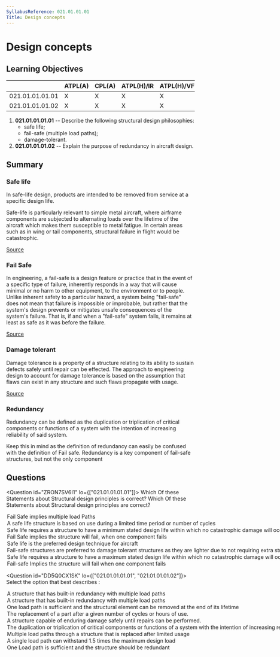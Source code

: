 ```yaml
---
SyllabusReference: 021.01.01.01
Title: Design concepts
---
```


# Design concepts

## Learning Objectives

|                 | ATPL(A) | CPL(A) | ATPL(H)/IR | ATPL(H)/VFR | CPL(H) | IR  | CBIR(A) |
| --------------- | ------- | ------ | ---------- | ----------- | ------ | --- | ------- |
| 021.01.01.01.01 | X       | X      | X          | X           | X      |     |         |
| 021.01.01.01.02 | X       | X      | X          | X           | X      |     |         |

1. **021.01.01.01.01** -- Describe the following structural design philosophies:
   - safe life;
   - fail-safe (multiple load paths);
   - damage-tolerant.
2. **021.01.01.01.02** -- Explain the purpose of redundancy in aircraft design.

## Summary

### Safe life

In safe-life design, products are intended to be removed from service at a
specific design life.

Safe-life is particularly relevant to simple metal aircraft, where airframe
components are subjected to alternating loads over the lifetime of the aircraft
which makes them susceptible to metal fatigue. In certain areas such as in wing
or tail components, structural failure in flight would be catastrophic.

[Source](https://en.wikipedia.org/wiki/Safe-life_design)

### Fail Safe

In engineering, a fail-safe is a design feature or practice that in the event of
a specific type of failure, inherently responds in a way that will cause minimal
or no harm to other equipment, to the environment or to people. Unlike inherent
safety to a particular hazard, a system being "fail-safe" does not mean that
failure is impossible or improbable, but rather that the system's design
prevents or mitigates unsafe consequences of the system's failure. That is, if
and when a "fail-safe" system fails, it remains at least as safe as it was
before the failure.

[Source](https://en.wikipedia.org/wiki/Fail-safe)

### Damage tolerant

Damage tolerance is a property of a structure relating to its ability to sustain
defects safely until repair can be effected. The approach to engineering design
to account for damage tolerance is based on the assumption that flaws can exist
in any structure and such flaws propagate with usage.

[Source](https://en.wikipedia.org/wiki/Damage_tolerance)

### Redundancy

Redundancy can be defined as the duplication or triplication of critical
components or functions of a system with the intention of increasing reliability
of said system.

Keep this in mind as the definition of redundancy can easily be confused with
the definition of Fail safe. Redundancy is a key component of fail-safe
structures, but not the only component

## Questions

<Question id="ZRON7SV6I1" lo={["021.01.01.01.01"]}>
  <Text variant="oneCorrect">
    Which Of these Statements about Structural design principles is correct?
  </Text>
  <Text variant="oneTwo">
    Which Of these Statements about Structural design principles are correct?
  </Text>
  <Option correct>Fail Safe implies multiple load Paths</Option>
  <Option correct>
    A safe life structure is based on use during a limited time period or number
    of cycles
  </Option>
  <Option correct>
    Safe life requires a structure to have a minimum stated design life within
    which no catastrophic damage will occur
  </Option>
  <Option>
    Fail Safe implies the structure will fail, when one component fails
  </Option>
  <Option>Safe life is the preferred design technique for aircraft</Option>
  <Option>
    Fail-safe structures are preferred to damage tolerant structures as they are
    lighter due to not requiring extra structural members
  </Option>
  <Option>
    Safe life requires a structure to have a maximum stated design life within
    which no catastrophic damage will occur
  </Option>
  <Option>
    Fail-safe Implies the structure will fail when one component fails
  </Option>
</Question>

<Question id="DD5Q0CX1SK" lo={["021.01.01.01.01", "021.01.01.01.02"]}>
  <Text variant="oneCorrect">
    Select the option that best describes <Subject />:
  </Text>
  <Option subject={[["a fail-safe designed structure"]]}>
    A structure that has built-in redundancy with multiple load paths
  </Option>
  <Option subject={[["a fail-safe designed structure"]]}>
    A structure that has built-in redundancy with multiple load paths
  </Option>
  <Option subject={[["a Safe-life structure"]]}>
    One load path is sufficient and the structural element can be removed at the
    end of its lifetime
  </Option>
  <Option subject={[["a Safe-life structure"]]}>
    The replacement of a part after a given number of cycles or hours of use.
  </Option>
  <Option subject={[["a Damage tolerant structure"]]}>
    A structure capable of enduring damage safely until repairs can be
    performed.
  </Option>
  <Option subject={[["Redundancy"]]}>
    The duplication or triplication of critical components or functions of a
    system with the intention of increasing reliability of said system.
  </Option>
  <Option why="This is a mix of the definition of a safe-life and a fail-safe structure">
    Multiple load paths through a structure that is replaced after limited usage
  </Option>
  <Option why="Different components have different design safety factors.">
    A single load path can withstand 1.5 times the maximum design load
  </Option>
  <Option why="A fail-safe structure does not necessarily have only one load path with all other being redundant">
    One Load path is sufficient and the structure should be redundant
  </Option>
</Question>
